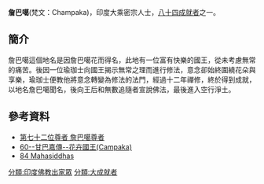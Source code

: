 '''詹巴噶'''(梵文：Champaka)，印度大乘密宗人士，[[八十四大成就者|八十四成就者]]之一。
==簡介==
詹巴噶這個地名是因詹巴噶花而得名，此地有一位富有快樂的國王，從未考慮無常的痛苦。後因一位瑜珈士向國王揭示無常之理而進行修法，意念卻始終圍繞花朵與享樂，瑜珈士便教他將意念轉變為修法的法門，經過十二年禪修，終於得到成就，以地名詹巴噶聞名，後向王后和無數追隨者宣說佛法，最後進入空行淨土。
==參考資料==
{{reflist}}
*[http://www.lopon.org.tw/teachings/page2_1.aspx?cid=100&lid=101&id=4727 第七十二位尊者 詹巴噶尊者] {{Wayback|url=http://www.lopon.org.tw/teachings/page2_1.aspx?cid=100&lid=101&id=4727 |date=20200930000340 }}
*[http://www.karmapa-news.com/page3_8_60.php 60--甘巴嘉傳--花卉國王(Campaka)]{{dead link|date=2018年4月 |bot=InternetArchiveBot |fix-attempted=yes }}
*[http://www.tsemrinpoche.com/tsem-tulku-rinpoche/buddhas-dharma/vajradhara-and-84-mahasiddhas.html 84 Mahasiddhas] {{Wayback|url=http://www.tsemrinpoche.com/tsem-tulku-rinpoche/buddhas-dharma/vajradhara-and-84-mahasiddhas.html |date=20140905044317 }}
{{84Buddhist}}
[[分類:印度佛教出家眾|分類:印度佛教出家眾]]
[[分類:大成就者|分類:大成就者]]
